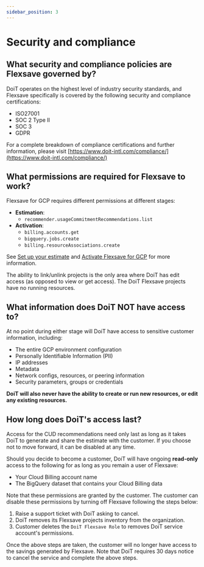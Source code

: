 ```yaml
---
sidebar_position: 3
---
```


# Security and compliance

## What security and compliance policies are Flexsave governed by?

DoiT operates on the highest level of industry security standards, and Flexsave specifically is covered by the following security and compliance certifications:

- ISO27001
- SOC 2 Type II
- SOC 3
- GDPR

For a complete breakdown of compliance certifications and further information, please visit [https://www.doit-intl.com/compliance/](https://www.doit-intl.com/compliance/)

## What permissions are required for Flexsave to work?

Flexsave for GCP requires different permissions at different stages:

- **Estimation**:
  - `recommender.usageCommitmentRecommendations.list`
- **Activation**:
  - `billing.accounts.get`
  - `bigquery.jobs.create`
  - `billing.resourceAssociations.create`

See [Set up your estimate](get-estimate.mdx#set-up-your-estimate) and [Activate Flexsave for GCP](activate.mdx#activate-flexsave-for-gcp) for more information.

The ability to link/unlink projects is the only area where DoiT has edit access (as opposed to view or get access). The DoiT Flexsave projects have no running resources.

## What information does DoiT NOT have access to?

At no point during either stage will DoiT have access to sensitive customer information, including:

- The entire GCP environment configuration
- Personally Identifiable Information (PII)
- IP addresses
- Metadata
- Network configs, resources, or peering information
- Security parameters, groups or credentials

**DoiT will also never have the ability to create or run new resources, or edit any existing resources.**

## How long does DoiT's access last?

Access for the CUD recommendations need only last as long as it takes DoiT to generate and share the estimate with the customer. If you choose not to move forward, it can be disabled at any time.

Should you decide to become a customer, DoiT will have ongoing **read-only** access to the following for as long as you remain a user of Flexsave:

- Your Cloud Billing account name
- The BigQuery dataset that contains your Cloud Billing data

Note that these permissions are granted by the customer. The customer can disable these permissions by turning off Flexsave following the steps below:

1. Raise a support ticket with DoiT asking to cancel.
2. DoiT removes its Flexsave projects inventory from the organization.
3. Customer deletes the `DoiT Flexsave Role` to removes DoiT service account's permissions.

Once the above steps are taken, the customer will no longer have access to the savings generated by Flexsave. Note that DoiT requires 30 days notice to cancel the service and complete the above steps.
